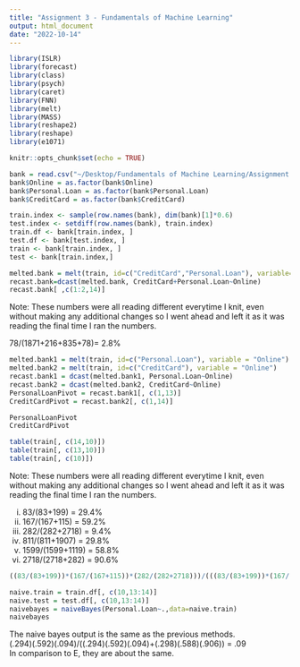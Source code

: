 ```yaml
---
title: "Assignment 3 - Fundamentals of Machine Learning"
output: html_document
date: "2022-10-14"
---
```


```r
library(ISLR)
library(forecast)
library(class)
library(psych) 
library(caret)
library(FNN)
library(melt)
library(MASS) 
library(reshape2) 
library(reshape) 
library(e1071)
```
```r
knitr::opts_chunk$set(echo = TRUE)
```

```r
bank = read.csv("~/Desktop/Fundamentals of Machine Learning/Assignment 2/UniversalBank.csv")
bank$Online = as.factor(bank$Online)
bank$Personal.Loan = as.factor(bank$Personal.Loan)
bank$CreditCard = as.factor(bank$CreditCard)
```

```r
train.index <- sample(row.names(bank), dim(bank)[1]*0.6)  
test.index <- setdiff(row.names(bank), train.index) 
train.df <- bank[train.index, ]
test.df <- bank[test.index, ]
train <- bank[train.index, ]
test <- bank[train.index,]
```

```r
melted.bank = melt(train, id=c("CreditCard","Personal.Loan"), variable= "Online")
recast.bank=dcast(melted.bank, CreditCard+Personal.Loan~Online)
recast.bank[ ,c(1:2,14)]
```
Note: These numbers were all reading different everytime I knit, even without making any additional changes so I went ahead and left it as it was reading the final time I ran the numbers.

78/(1871+216+835+78)= 2.8%

```r
melted.bank1 = melt(train, id=c("Personal.Loan"), variable = "Online")
melted.bank2 = melt(train, id=c("CreditCard"), variable = "Online")
recast.bank1 = dcast(melted.bank1, Personal.Loan~Online)
recast.bank2 = dcast(melted.bank2, CreditCard~Online)
PersonalLoanPivot = recast.bank1[, c(1,13)]
CreditCardPivot = recast.bank2[, c(1,14)]

PersonalLoanPivot
CreditCardPivot
```

```r
table(train[, c(14,10)])
table(train[, c(13,10)])
table(train[, c(10)])
```
Note: These numbers were all reading different everytime I knit, even without making any additional changes so I went ahead and left it as it was reading the final time I ran the numbers.

i. 83/(83+199) = 29.4% </br>
ii. 167/(167+115) = 59.2% </br>
iii. 282/(282+2718) = 9.4% </br>
iv. 811/(811+1907) = 29.8% </br>
v. 1599/(1599+1119) = 58.8% </br>
vi. 2718/(2718+282) = 90.6% </br>

```r
((83/(83+199))*(167/(167+115))*(282/(282+2718)))/(((83/(83+199))*(167/(167+115))*(282/(282+2718)))+((811/(811+1907))*(1599/(1599+1119))*2718/(2718+282)))
```

```r
naive.train = train.df[, c(10,13:14)]
naive.test = test.df[, c(10,13:14)]
naivebayes = naiveBayes(Personal.Loan~.,data=naive.train)
naivebayes
```
The naive bayes output is the same as the previous methods. </br> (.294)(.592)(.094)/((.294)(.592)(.094)+(.298)(.588)(.906)) = .09 </br>
In comparison to E, they are about the same.